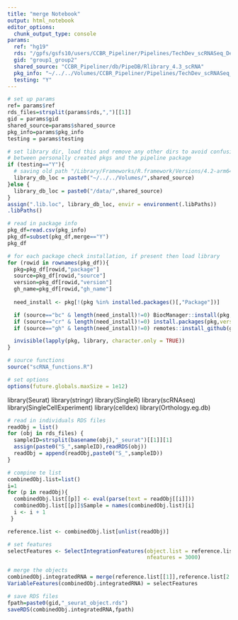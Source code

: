 ```yaml
---
title: "merge Notebook"
output: html_notebook
editor_options: 
  chunk_output_type: console
params:
  ref: "hg19"
  rds: "/gpfs/gsfs10/users/CCBR_Pipeliner/Pipelines/TechDev_scRNASeq_Dev2023/work/1f/a18fc5718d3a7869da2340149254e3/sample2_seurat_object.rds, /gpfs/gsfs10/users/CCBR_Pipeliner/Pipelines/TechDev_scRNASeq_Dev2023/work/da/ca761f3d5b389f1333736ec5ae1dfe/sample4_seurat_object.rds"
  gid: "group1_group2"
  shared_source: "CCBR_Pipeliner/db/PipeDB/Rlibrary_4.3_scRNA"
  pkg_info: "~/../../Volumes/CCBR_Pipeliner/Pipelines/TechDev_scRNASeq_Dev2023/conf/Rpack.config"
  testing: "Y"
---
```


```r
# set up params
ref= params$ref
rds_files=strsplit(params$rds,",")[[1]]
gid = params$gid
shared_source=params$shared_source
pkg_info=params$pkg_info
testing = params$testing
```


```r
# set library dir, load this and remove any other dirs to avoid confusion
# between personally created pkgs and the pipeline package
if (testing=="Y"){
  # saving old path "/Library/Frameworks/R.framework/Versions/4.2-arm64/Resources/library"
  library_db_loc = paste0("~/../../Volumes/",shared_source)
}else {
  library_db_loc = paste0("/data/",shared_source)
}
assign(".lib.loc", library_db_loc, envir = environment(.libPaths))
.libPaths()

# read in package info
pkg_df=read.csv(pkg_info)
pkg_df=subset(pkg_df,merge=="Y")
pkg_df

# for each package check installation, if present then load library
for (rowid in rownames(pkg_df)){
  pkg=pkg_df[rowid,"package"]
  source=pkg_df[rowid,"source"]
  version=pkg_df[rowid,"version"]
  gh_name=pkg_df[rowid,"gh_name"]
  
  need_install <- pkg[!(pkg %in% installed.packages()[,"Package"])]

  if (source=="bc" & length(need_install)!=0) BiocManager::install(pkg,version=version)
  if (source=="cr" & length(need_install)!=0) install.packages(pkg,version=version)
  if (source=="gh" & length(need_install)!=0) remotes::install_github(gh_name,version=version)

  invisible(lapply(pkg, library, character.only = TRUE))
}

# source functions
source("scRNA_functions.R")

# set options
options(future.globals.maxSize = 1e12)
```


library(Seurat)
library(stringr)
library(SingleR)
library(scRNAseq)
library(SingleCellExperiment)
library(celldex)
library(Orthology.eg.db)


```r
# read in individuals RDS files
readObj = list()
for (obj in rds_files) {
  sampleID=strsplit(basename(obj),"_seurat")[[1]][1]
  assign(paste0("S_",sampleID),readRDS(obj))
  readObj = append(readObj,paste0("S_",sampleID))  
}

# compine te list
combinedObj.list=list()
i=1
for (p in readObj){
  combinedObj.list[[p]] <- eval(parse(text = readObj[[i]])) 
  combinedObj.list[[p]]$Sample = names(combinedObj.list)[i]
  i <- i + 1
 }
```

```r

reference.list <- combinedObj.list[unlist(readObj)]

# set features
selectFeatures <- SelectIntegrationFeatures(object.list = reference.list, 
                                            nfeatures = 3000)

# merge the objects
combinedObj.integratedRNA = merge(reference.list[[1]],reference.list[2:length(reference.list)])
VariableFeatures(combinedObj.integratedRNA) = selectFeatures

# save RDS files
fpath=paste0(gid,"_seurat_object.rds")
saveRDS(combinedObj.integratedRNA,fpath)
```


